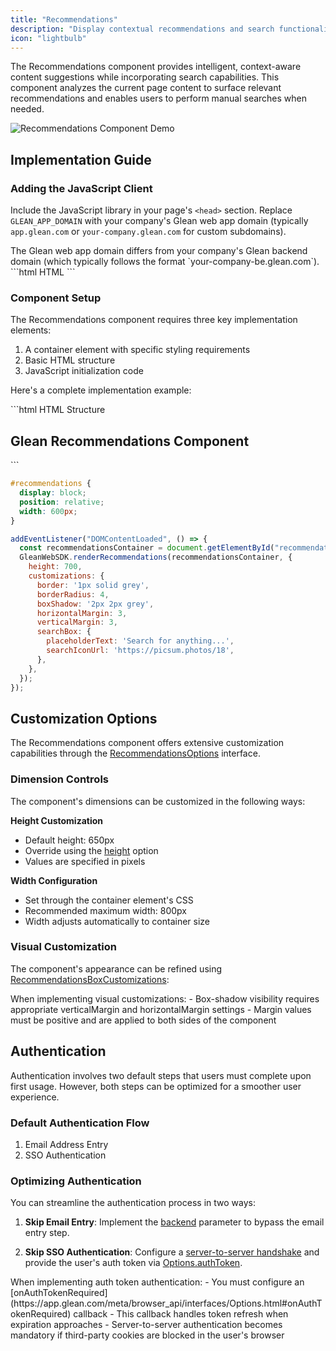```yaml
---
title: "Recommendations"
description: "Display contextual recommendations and search functionality based on the current page content"
icon: "lightbulb"
---
```


The Recommendations component provides intelligent, context-aware content suggestions while incorporating search capabilities. This component analyzes the current page content to surface relevant recommendations and enables users to perform manual searches when needed.

<Frame>
  <img src="./images/recommendations_widget/demo.gif" alt="Recommendations Component Demo" />
</Frame>

## Implementation Guide

### Adding the JavaScript Client

Include the JavaScript library in your page's `<head>` section. Replace `GLEAN_APP_DOMAIN` with your company's Glean web app domain (typically `app.glean.com` or `your-company.glean.com` for custom subdomains).

<Info>
  The Glean web app domain differs from your company's Glean backend domain (which typically follows the format `your-company-be.glean.com`).
</Info>

<CodeGroup>
```html HTML
<script defer src="https://{GLEAN_APP_DOMAIN}/embedded-search-latest.min.js"></script>
```
</CodeGroup>

### Component Setup

The Recommendations component requires three key implementation elements:

1. A container element with specific styling requirements
2. Basic HTML structure
3. JavaScript initialization code

Here's a complete implementation example:

<CodeGroup>
```html HTML Structure
<h2>Glean Recommendations Component</h2>
<div id="recommendations"></div>
```

```css Component Styling
#recommendations {
  display: block;
  position: relative;
  width: 600px;
}
```

```javascript Implementation
addEventListener("DOMContentLoaded", () => {
  const recommendationsContainer = document.getElementById("recommendations");
  GleanWebSDK.renderRecommendations(recommendationsContainer, {
    height: 700,
    customizations: {
      border: '1px solid grey',
      borderRadius: 4,
      boxShadow: '2px 2px grey',
      horizontalMargin: 3,
      verticalMargin: 3,
      searchBox: {
        placeholderText: 'Search for anything...',
        searchIconUrl: 'https://picsum.photos/18',
      },
    },
  });
});
```
</CodeGroup>

## Customization Options

The Recommendations component offers extensive customization capabilities through the [RecommendationsOptions]({{process.env.JS_API_TYPEDOCS_URL}}/interfaces/RecommendationsOptions.html) interface.

### Dimension Controls

The component's dimensions can be customized in the following ways:

**Height Customization**
- Default height: 650px
- Override using the [height]({{process.env.JS_API_TYPEDOCS_URL}}/interfaces/RecommendationsOptions.html#height) option
- Values are specified in pixels

**Width Configuration**
- Set through the container element's CSS
- Recommended maximum width: 800px
- Width adjusts automatically to container size

### Visual Customization

The component's appearance can be refined using [RecommendationsBoxCustomizations]({{process.env.JS_API_TYPEDOCS_URL}}/interfaces/RecommendationsBoxCustomizations.html):

<Note>
When implementing visual customizations:
- Box-shadow visibility requires appropriate verticalMargin and horizontalMargin settings
- Margin values must be positive and are applied to both sides of the component
</Note>

## Authentication

<Note>
  Authentication involves two default steps that users must complete upon first usage. However, both steps can be optimized for a smoother user experience.
</Note>

### Default Authentication Flow
1. Email Address Entry
2. SSO Authentication

### Optimizing Authentication

You can streamline the authentication process in two ways:

1. **Skip Email Entry**: Implement the [backend](https://app.glean.com/meta/browser_api/interfaces/SearchOptions.html#backend) parameter to bypass the email entry step.

2. **Skip SSO Authentication**: Configure a [server-to-server handshake](https://docs.google.com/document/d/12q1oQWwhkLQyIHXKE7OF6XtvJZ5av50Wd_NKUbRh5u4/edit) and provide the user's auth token via [Options.authToken](https://app.glean.com/meta/browser_api/interfaces/Options.html#authToken).

<Warning>
  When implementing auth token authentication:
  - You must configure an [onAuthTokenRequired](https://app.glean.com/meta/browser_api/interfaces/Options.html#onAuthTokenRequired) callback
  - This callback handles token refresh when expiration approaches
  - Server-to-server authentication becomes mandatory if third-party cookies are blocked in the user's browser
</Warning>